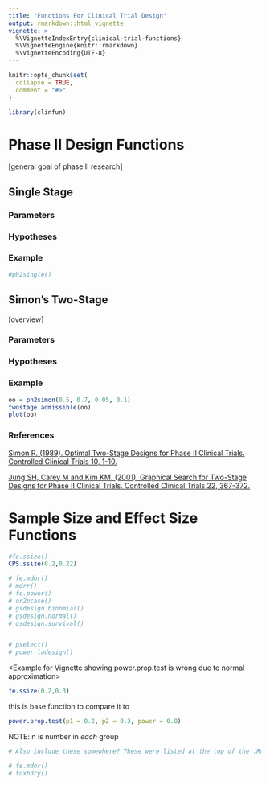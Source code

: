 ```yaml
---
title: "Functions For Clinical Trial Design"
output: rmarkdown::html_vignette
vignette: >
  %\VignetteIndexEntry{clinical-trial-functions}
  %\VignetteEngine{knitr::rmarkdown}
  %\VignetteEncoding{UTF-8}
---
```


```r
knitr::opts_chunk$set(
  collapse = TRUE,
  comment = "#>"
)
```

```r
library(clinfun)
```

# Phase II Design Functions

[general goal of phase II research]

## Single Stage

### Parameters

### Hypotheses

### Example

```r
#ph2single()
```

## Simon's Two-Stage

[overview]

### Parameters

### Hypotheses

### Example

```r
oo = ph2simon(0.5, 0.7, 0.05, 0.1)
twostage.admissible(oo)
plot(oo)

```

### References

[Simon R. (1989). Optimal Two-Stage Designs for Phase II Clinical Trials. Controlled Clinical Trials 10, 1-10.](https://pubmed.ncbi.nlm.nih.gov/2702835/)

[Jung SH, Carey M and Kim KM. (2001). Graphical Search for Two-Stage Designs for Phase II Clinical Trials. Controlled Clinical Trials 22, 367-372.](https://pubmed.ncbi.nlm.nih.gov/11514038/)


# Sample Size and Effect Size Functions

```r
#fe.ssize() 
CPS.ssize(0.2,0.22)

# fe.mdor() 
# mdrr() 
# fe.power() 
# or2pcase()
# gsdesign.binomial() 
# gsdesign.normal() 
# gsdesign.survival()


# pselect()
# power.ladesign() 
```


<Example for Vignette showing power.prop.test is wrong due to normal approximation>

```r

fe.ssize(0.2,0.3)
```

this is base function to compare it to 

```r

power.prop.test(p1 = 0.2, p2 = 0.3, power = 0.8)
```

NOTE: n is number in *each* group

```r
# Also include these somewhere? These were listed at the top of the .Rmd file originally

# fe.mdor()
# toxbdry()
```


